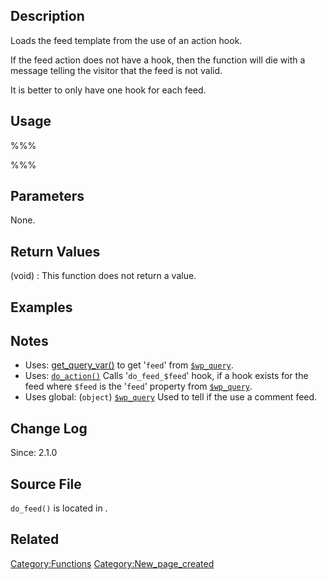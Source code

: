 == Description ==
Loads the feed template from the use of an action hook.

If the feed action does not have a hook, then the function will die with a message telling the visitor that the feed is not valid.

It is better to only have one hook for each feed.

== Usage ==
%%%<?php do_feed() ?>%%%

== Parameters ==
None.

== Return Values ==
; (void) : This function does not return a value.

== Examples ==
<!-- Need creative examples. Feel free to link to external examples. -->

== Notes ==
* Uses: [[Function_Reference/get_query_var|get_query_var()]] to get '<tt>feed</tt>' from [[Class_Reference/WP_Query|<tt>$wp_query</tt>]].
* Uses: [[Function_Reference/do_action|<tt>do_action()</tt>]] Calls '<tt>do_feed_$feed</tt>' hook, if a hook exists for the feed where <tt>$feed</tt> is the '<tt>feed</tt>' property from [[Class_Reference/WP_Query|<tt>$wp_query</tt>]].
* Uses global: (<tt>object</tt>) [[Class_Reference/WP_Query|<tt>$wp_query</tt>]] Used to tell if the use a comment feed.

== Change Log ==
Since: 2.1.0

== Source File ==
<!-- Need links to current source code files -->
<tt>do_feed()</tt> is located in {{Trac|wp-includes/functions.php}}.

== Related ==
<!--
    To Do:
    Need to find related functions.
    Need to create groups of functions and create templates to add them to a page quickly.
    Some functions may be related to many groups of functions.
-->

{{Tag Footer}}

[[Category:Functions]]
[[Category:New_page_created]]